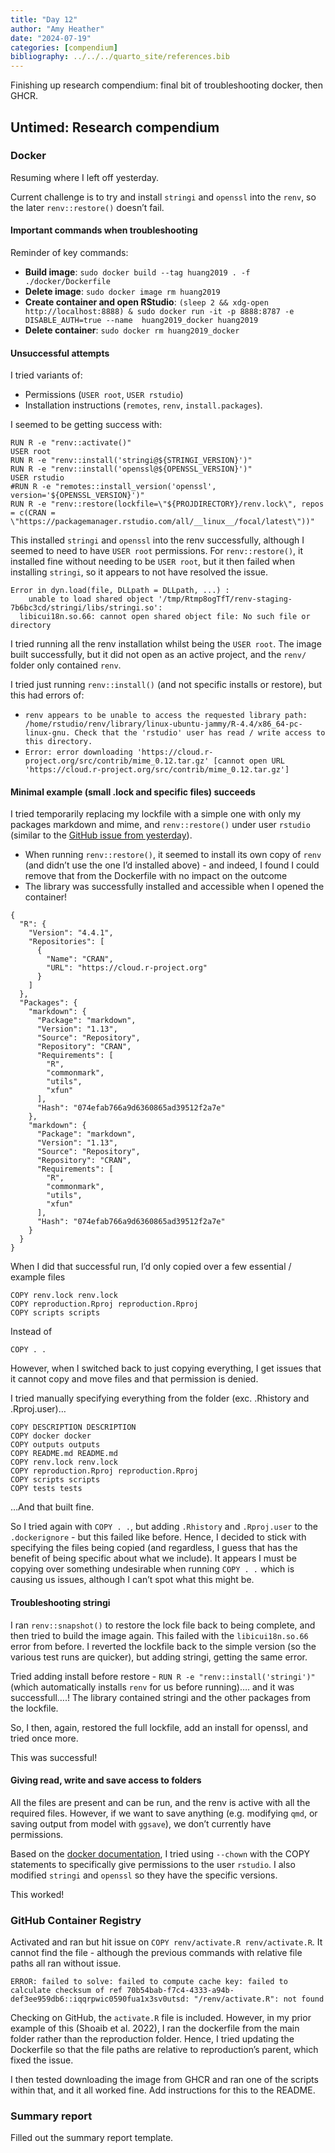 ```yaml
---
title: "Day 12"
author: "Amy Heather"
date: "2024-07-19"
categories: [compendium]
bibliography: ../../../quarto_site/references.bib
---
```


::: {.callout-note}

Finishing up research compendium: final bit of troubleshooting docker, then GHCR.

:::

## Untimed: Research compendium

### Docker

Resuming where I left off yesterday.

Current challenge is to try and install `stringi` and `openssl` into the `renv`, so the later `renv::restore()` doesn't fail.

#### Important commands when troubleshooting

Reminder of key commands:

* **Build image**: `sudo docker build --tag huang2019 . -f ./docker/Dockerfile`
* **Delete image**: `sudo docker image rm huang2019`
* **Create container and open RStudio**: `(sleep 2 && xdg-open http://localhost:8888) & sudo docker run -it -p 8888:8787 -e DISABLE_AUTH=true --name  huang2019_docker huang2019`
* **Delete container**: `sudo docker rm huang2019_docker`

#### Unsuccessful attempts

I tried variants of:

* Permissions (`USER root`, `USER rstudio`)
* Installation instructions (`remotes`, `renv`, `install.packages`). 

I seemed to be getting success with:

```
RUN R -e "renv::activate()"
USER root
RUN R -e "renv::install('stringi@${STRINGI_VERSION}')"
RUN R -e "renv::install('openssl@${OPENSSL_VERSION}')"
USER rstudio
#RUN R -e "remotes::install_version('openssl', version='${OPENSSL_VERSION}')"
RUN R -e "renv::restore(lockfile=\"${PROJDIRECTORY}/renv.lock\", repos = c(CRAN = \"https://packagemanager.rstudio.com/all/__linux__/focal/latest\"))"
```

This installed `stringi` and `openssl` into the renv successfully, although I seemed to need to have `USER root` permissions. For `renv::restore()`, it installed fine without needing to be `USER root`, but it then failed when installing `stringi`, so it appears to not have resolved the issue.

```
Error in dyn.load(file, DLLpath = DLLpath, ...) : 
    unable to load shared object '/tmp/Rtmp8ogTfT/renv-staging-7b6bc3cd/stringi/libs/stringi.so':
  libicui18n.so.66: cannot open shared object file: No such file or directory
```

I tried running all the renv installation whilst being the `USER root`. The image built successfully, but it did not open as an active project, and the `renv/` folder only contained `renv`.

I tried just running `renv::install()` (and not specific installs or restore), but this had errors of:

* `renv appears to be unable to access the requested library path: /home/rstudio/renv/library/linux-ubuntu-jammy/R-4.4/x86_64-pc-linux-gnu. Check that the 'rstudio' user has read / write access to this directory.`
* `Error: error downloading 'https://cloud.r-project.org/src/contrib/mime_0.12.tar.gz' [cannot open URL 'https://cloud.r-project.org/src/contrib/mime_0.12.tar.gz']`

#### Minimal example (small .lock and specific files) succeeds

I tried temporarily replacing my lockfile with a simple one with only my packages markdown and mime, and `renv::restore()` under user `rstudio` (similar to the [GitHub issue from yesterday](https://github.com/rstudio/renv/issues/1602)).

* When running `renv::restore()`, it seemed to install its own copy of `renv` (and didn't use the one I'd installed above) - and indeed, I found I could remove that from the Dockerfile with no impact on the outcome
* The library was successfully installed and accessible when I opened the container!

```
{
  "R": {
    "Version": "4.4.1",
    "Repositories": [
      {
        "Name": "CRAN",
        "URL": "https://cloud.r-project.org"
      }
    ]
  },
  "Packages": {
    "markdown": {
      "Package": "markdown",
      "Version": "1.13",
      "Source": "Repository",
      "Repository": "CRAN",
      "Requirements": [
        "R",
        "commonmark",
        "utils",
        "xfun"
      ],
      "Hash": "074efab766a9d6360865ad39512f2a7e"
    },
    "markdown": {
      "Package": "markdown",
      "Version": "1.13",
      "Source": "Repository",
      "Repository": "CRAN",
      "Requirements": [
        "R",
        "commonmark",
        "utils",
        "xfun"
      ],
      "Hash": "074efab766a9d6360865ad39512f2a7e"
    }
  }
}
```

When I did that successful run, I'd only copied over a few essential / example files

```
COPY renv.lock renv.lock
COPY reproduction.Rproj reproduction.Rproj
COPY scripts scripts
```

Instead of 

```
COPY . .
```

However, when I switched back to just copying everything, I get issues that it cannot copy and move files and that permission is denied.

I tried manually specifying everything from the folder (exc. .Rhistory and .Rproj.user)...

```
COPY DESCRIPTION DESCRIPTION
COPY docker docker
COPY outputs outputs
COPY README.md README.md
COPY renv.lock renv.lock
COPY reproduction.Rproj reproduction.Rproj
COPY scripts scripts
COPY tests tests
```

...And that built fine.

So I tried again with `COPY . .`, but adding `.Rhistory` and `.Rproj.user` to the `.dockerignore` - but this failed like before. Hence, I decided to stick with specifying the files being copied (and regardless, I guess that has the benefit of being specific about what we include). It appears I must be copying over something undesirable when running `COPY . .` which is causing us issues, although I can't spot what this might be.

#### Troubleshooting stringi

I ran `renv::snapshot()` to restore the lock file back to being complete, and then tried to build the image again. This failed with the `libicui18n.so.66` error from before. I reverted the lockfile back to the simple version (so the various test runs are quicker), but adding stringi, getting the same error.

Tried adding install before restore - `RUN R -e "renv::install('stringi')"` (which automatically installs `renv` for us before running).... and it was successfull....! The library contained stringi and the other packages from the lockfile.

So, I then, again, restored the full lockfile, add an install for openssl, and tried once more.

This was successful!

#### Giving read, write and save access to folders

All the files are present and can be run, and the renv is active with all the required files. However, if we want to save anything (e.g. modifying `qmd`, or saving output from model with `ggsave`), we don't currently have permissions.

Based on the [docker documentation](https://docs.docker.com/reference/dockerfile/#copy---chown---chmod), I tried using `--chown` with the COPY statements to specifically give permissions to the user `rstudio`. I also modified `stringi` and `openssl` so they have the specific versions.

This worked!

### GitHub Container Registry

Activated and ran but hit issue on `COPY renv/activate.R renv/activate.R`. It cannot find the file - although the previous commands with relative file paths all ran without issue.

```
ERROR: failed to solve: failed to compute cache key: failed to calculate checksum of ref 70b54bab-f7c4-4333-a94b-def3ee959db6::iqqrpwic0590fua1x3sv0utsd: "/renv/activate.R": not found
```

Checking on GitHub, the `activate.R` file is included. However, in my prior example of this (Shoaib et al. 2022), I ran the dockerfile from the main folder rather than the reproduction folder. Hence, I tried updating the Dockerfile so that the file paths are relative to reproduction's parent, which fixed the issue.

I then tested downloading the image from GHCR and ran one of the scripts within that, and it all worked fine. Add instructions for this to the README.

### Summary report

Filled out the summary report template.
